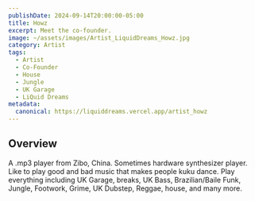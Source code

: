 ```yaml
---
publishDate: 2024-09-14T20:00:00-05:00
title: Howz
excerpt: Meet the co-founder.
image: ~/assets/images/Artist_LiquidDreams_Howz.jpg
category: Artist
tags:
  - Artist
  - Co-Founder
  - House
  - Jungle
  - UK Garage
  - LiQuid Dreams
metadata:
  canonical: https://liquiddreams.vercel.app/artist_howz
---
```


## Overview

A .mp3 player from Zibo, China. Sometimes hardware synthesizer player. Like to play good and bad music that makes people kuku dance. Play everything including UK Garage, breaks, UK Bass, Brazilian/Baile Funk, Jungle, Footwork, Grime, UK Dubstep, Reggae, house, and many more.
